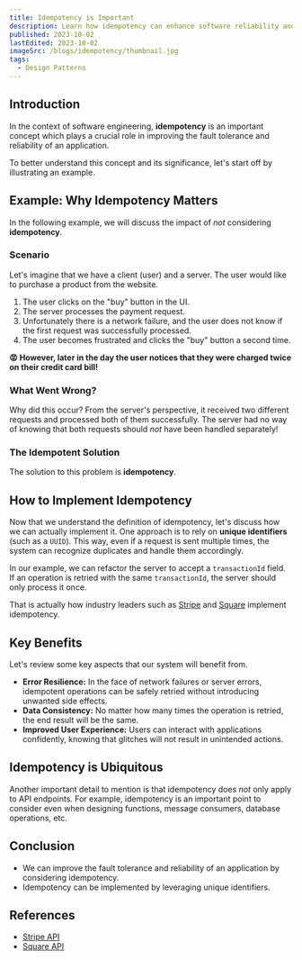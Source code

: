 ```yaml
---
title: Idempotency is Important
description: Learn how idempotency can enhance software reliability and fault tolerance.
published: 2023-10-02
lastEdited: 2023-10-02
imageSrc: /blogs/idempotency/thumbnail.jpg
tags:
  - Design Patterns
---
```


## Introduction

In the context of software engineering, **idempotency** is an important concept which plays a crucial role in improving the fault tolerance and reliability of an application.

To better understand this concept and its significance, let's start off by illustrating an example.

## Example: Why Idempotency Matters

In the following example, we will discuss the impact of _not_ considering **idempotency**.

### Scenario

Let's imagine that we have a client (user) and a server. The user would like to purchase a product from the website.

1. The user clicks on the "buy" button in the UI.
2. The server processes the payment request.
3. Unfortunately there is a network failure, and the user does not know if the first request was successfully processed.
4. The user becomes frustrated and clicks the "buy" button a second time.

**😡 However, later in the day the user notices that they were charged twice on their credit card bill!**

<ThemeImage
  srcLight="/blogs/idempotency/example-without-idempotency-light.png"
  srcDark="/blogs/idempotency/example-without-idempotency-dark.png"
  alt="User being charged twice because idempotency was not considered"
  caption="Without Idempotency"
  width={1213}
  height={734}
/>

### What Went Wrong?

Why did this occur? From the server's perspective, it received two different requests and processed both of them successfully.
The server had no way of knowing that both requests should _not_ have been handled separately!

### The Idempotent Solution

The solution to this problem is **idempotency**.

<Alert
  type="info"
  title="Idempotency Definition"
  text="Idempotency is the ability to safely retry an operation without unintended side effects."
/>

## How to Implement Idempotency

Now that we understand the definition of idempotency, let's discuss how we can actually implement it.
One approach is to rely on **unique identifiers** (such as a `UUID`). This way, even if a request is sent multiple times, the system can recognize duplicates and handle them accordingly.

In our example, we can refactor the server to accept a `transactionId` field. If an operation is retried with the same `transactionId`, the server should only process it once.

That is actually how industry leaders such as [Stripe](https://stripe.com/docs/api/idempotent_requests) and [Square](https://developer.squareup.com/docs/build-basics/common-api-patterns/idempotency)
implement idempotency.

<ThemeImage
  srcLight="/blogs/idempotency/example-with-idempotency-light.png"
  srcDark="/blogs/idempotency/example-with-idempotency-dark.png"
  alt="User not being charged twice because idempotency was considered"
  caption="With Idempotency"
  width={1386}
  height={734}
/>

## Key Benefits

Let's review some key aspects that our system will benefit from.

- **Error Resilience:** In the face of network failures or server errors, idempotent operations can be safely retried without introducing unwanted side effects.
- **Data Consistency:** No matter how many times the operation is retried, the end result will be the same.
- **Improved User Experience:** Users can interact with applications confidently, knowing that glitches will not result in unintended actions.

## Idempotency is Ubiquitous

Another important detail to mention is that idempotency does _not_ only apply to API endpoints.
For example, idempotency is an important point to consider even when designing functions, message consumers, database operations, etc.

<Alert type="info" text="Idempotency is language-agnostic and ubiquitous." />

## Conclusion

- We can improve the fault tolerance and reliability of an application by considering idempotency.
- Idempotency can be implemented by leveraging unique identifiers.

## References

- [Stripe API](https://stripe.com/docs/api/idempotent_requests)
- [Square API](https://developer.squareup.com/docs/build-basics/common-api-patterns/idempotency)
